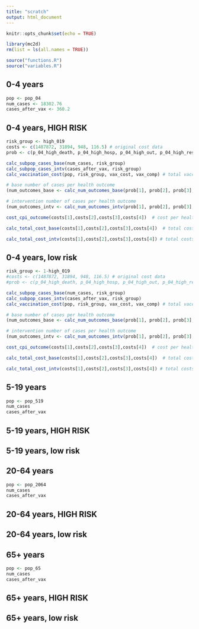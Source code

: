 ```yaml
---
title: "scratch"
output: html_document
---
```


```r
knitr::opts_chunk$set(echo = TRUE)
```

```r
library(mc2d)
rm(list = ls(all.names = TRUE))
```

```r
source("functions.R")
source("variables.R")
```


## 0-4 years

```r
pop <- pop_04
num_cases <- 18302.76
cases_after_vax <- 360.2
```

## 0-4 years, HIGH RISK

```r
risk_group <- high_019
costs <- c(1487872, 31894, 948, 116.5) # original cost data
prob <- c(p_04_high_death, p_04_high_hosp, p_04_high_out, p_04_high_rest) # probability

calc_subpop_cases_base(num_cases, risk_group)
calc_subpop_cases_intv(cases_after_vax, risk_group)
calc_vaccination_cost(pop, risk_group, vax_cost, vax_comp) # total vaccination cost

# base number of cases per health outcome
(num_outcomes_base <- calc_num_outcomes_base(prob[1], prob[2], prob[3], prob[4]))

# intervention number of cases per health outcome
(num_outcomes_intv <- calc_num_outcomes_intv(prob[1], prob[2], prob[3], prob[4]))

cost_cpi_outcome(costs[1],costs[2],costs[3],costs[4])  # cost per health outcome

calc_total_cost_base(costs[1],costs[2],costs[3],costs[4])  # total costs per health outcome (base)

calc_total_cost_intv(costs[1],costs[2],costs[3],costs[4]) # total costs per health outcome (intervention)


```

## 0-4 years, low risk

```r
risk_group <- 1-high_019
#costs <- c(1487872, 31894, 948, 116.5) # original cost data
#prob <- c(p_04_high_death, p_04_high_hosp, p_04_high_out, p_04_high_rest) # probability

calc_subpop_cases_base(num_cases, risk_group)
calc_subpop_cases_intv(cases_after_vax, risk_group)
calc_vaccination_cost(pop, risk_group, vax_cost, vax_comp) # total vaccination cost

# base number of cases per health outcome
(num_outcomes_base <- calc_num_outcomes_base(prob[1], prob[2], prob[3], prob[4]))

# intervention number of cases per health outcome
(num_outcomes_intv <- calc_num_outcomes_intv(prob[1], prob[2], prob[3], prob[4]))

cost_cpi_outcome(costs[1],costs[2],costs[3],costs[4])  # cost per health outcome

calc_total_cost_base(costs[1],costs[2],costs[3],costs[4])  # total costs per health outcome (base)

calc_total_cost_intv(costs[1],costs[2],costs[3],costs[4]) # total costs per health outcome (intervention)
```



## 5-19 years

```r
pop <- pop_519
num_cases
cases_after_vax
```

## 5-19 years, HIGH RISK

## 5-19 years, low risk




## 20-64 years

```r
pop <- pop_2064
num_cases
cases_after_vax
```

## 20-64 years, HIGH RISK

## 20-64 years, low risk




## 65+ years

```r
pop <- pop_65
num_cases
cases_after_vax
```

## 65+ years, HIGH RISK

## 65+ years, low risk



